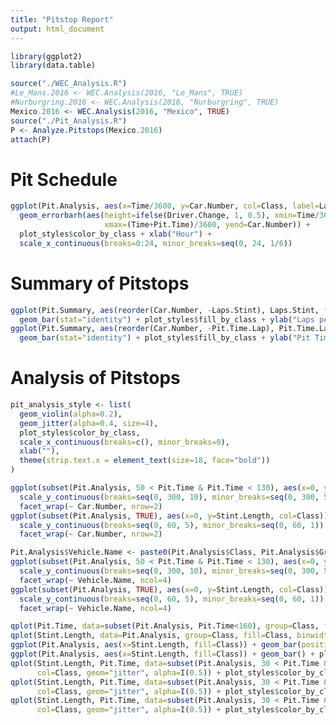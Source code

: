 ```yaml
---
title: "Pitstop Report"
output: html_document
---
```


```r
library(ggplot2)
library(data.table)
```

```r
source("./WEC_Analysis.R")
#Le_Mans.2016 <- WEC.Analysis(2016, "Le_Mans", TRUE)
#Nurburgring.2016 <- WEC.Analysis(2016, "Nurburgring", TRUE)
Mexico.2016 <- WEC.Analysis(2016, "Mexico", TRUE)
source("./Pit_Analysis.R")
P <- Analyze.Pitstops(Mexico.2016)
attach(P)
```

# Pit Schedule

```r
ggplot(Pit.Analysis, aes(x=Time/3600, y=Car.Number, col=Class, label=Lap)) +
  geom_errorbarh(aes(height=ifelse(Driver.Change, 1, 0.5), xmin=Time/3600,
                     xmax=(Time+Pit.Time)/3600, yend=Car.Number)) +
  plot_styles$color_by_class + xlab("Hour") +
  scale_x_continuous(breaks=0:24, minor_breaks=seq(0, 24, 1/6))
```

# Summary of Pitstops

```r
ggplot(Pit.Summary, aes(reorder(Car.Number, -Laps.Stint), Laps.Stint, fill=Class)) +
  geom_bar(stat="identity") + plot_styles$fill_by_class + ylab("Laps per Stint")
ggplot(Pit.Summary, aes(reorder(Car.Number, -Pit.Time.Lap), Pit.Time.Lap, fill=Class)) +
  geom_bar(stat="identity") + plot_styles$fill_by_class + ylab("Pit Time per Lap")
```

# Analysis of Pitstops

```r
pit_analysis_style <- list(
  geom_violin(alpha=0.2),
  geom_jitter(alpha=0.4, size=4), 
  plot_styles$color_by_class,
  scale_x_continuous(breaks=c(), minor_breaks=0),
  xlab(""),
  theme(strip.text.x = element_text(size=18, face="bold"))
)
```

```r
ggplot(subset(Pit.Analysis, 50 < Pit.Time & Pit.Time < 130), aes(x=0, y=Pit.Time, col=Class)) +
  scale_y_continuous(breaks=seq(0, 300, 10), minor_breaks=seq(0, 300, 5)) + pit_analysis_style + 
  facet_wrap(~ Car.Number, nrow=2)
ggplot(subset(Pit.Analysis, TRUE), aes(x=0, y=Stint.Length, col=Class)) +
  scale_y_continuous(breaks=seq(0, 60, 5), minor_breaks=seq(0, 60, 1)) + pit_analysis_style +
  facet_wrap(~ Car.Number, nrow=2)

```

```r
Pit.Analysis$Vehicle.Name <- paste0(Pit.Analysis$Class, Pit.Analysis$Group, " - ", Pit.Analysis$Vehicle)
ggplot(subset(Pit.Analysis, 50 < Pit.Time & Pit.Time < 130), aes(x=0, y=Pit.Time, col=Class)) +
  scale_y_continuous(breaks=seq(0, 300, 10), minor_breaks=seq(0, 300, 5)) + pit_analysis_style +
  facet_wrap(~ Vehicle.Name, ncol=4)
ggplot(subset(Pit.Analysis, TRUE), aes(x=0, y=Stint.Length, col=Class)) +
  scale_y_continuous(breaks=seq(0, 60, 5), minor_breaks=seq(0, 60, 1)) + pit_analysis_style +
  facet_wrap(~ Vehicle.Name, ncol=4)
```

```r
qplot(Pit.Time, data=subset(Pit.Analysis, Pit.Time<160), group=Class, fill=Class, geom="density", alpha=I(0.3)) + plot_styles$fill_by_class
qplot(Stint.Length, data=Pit.Analysis, group=Class, fill=Class, binwidth=1) + plot_styles$fill_by_class
ggplot(Pit.Analysis, aes(x=Stint.Length, fill=Class)) + geom_bar(position="dodge") + plot_styles$fill_by_class
ggplot(Pit.Analysis, aes(x=Stint.Length, fill=Class)) + geom_bar() + plot_styles$fill_by_class + facet_wrap(~ Class, ncol=3)
qplot(Stint.Length, Pit.Time, data=subset(Pit.Analysis, 30 < Pit.Time & Pit.Time < 160),
      col=Class, geom="jitter", alpha=I(0.5)) + plot_styles$color_by_class
qplot(Stint.Length, Pit.Time, data=subset(Pit.Analysis, 30 < Pit.Time & Pit.Time < 160),
      col=Class, geom="jitter", alpha=I(0.5)) + plot_styles$color_by_class + facet_wrap(~ Car.Number)
qplot(Stint.Length, Pit.Time, data=subset(Pit.Analysis, 30 < Pit.Time & Pit.Time < 160),
      col=Class, geom="jitter", alpha=I(0.5)) + plot_styles$color_by_class + facet_wrap(~ Class)
```
